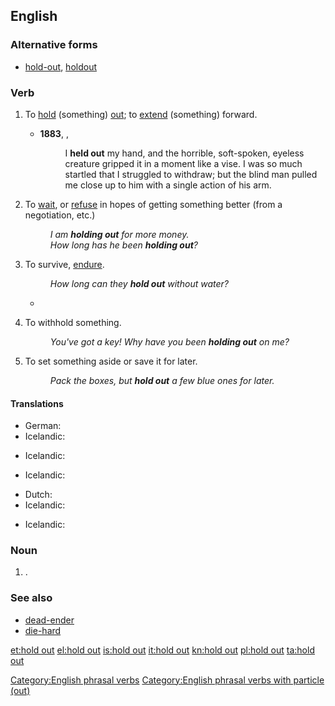 ==English==

===Alternative forms===
* {{sense|noun}} [[hold-out]], [[holdout]]

===Verb===
{{en-verb|head=[[hold]] [[out]]|holds out|holding out|held out}}

# {{context|transitive|lang=en}} To [[hold]] (something) [[out]]; to [[extend]] (something) forward.
#* '''1883''', {{w|Robert Louis Stevenson}}, ''{{w|Treasure Island}}''
#*: I '''held out''' my hand, and the horrible, soft-spoken, eyeless creature gripped it in a moment like a vise. I was so much startled that I struggled to withdraw; but the blind man pulled me close up to him with a single action of his arm. 
# {{context|idiomatic|often|with ''for''|lang=en}} To [[wait]], or [[refuse]] in hopes of getting something better (from a negotiation, etc.)
#: ''I am '''holding out''' for more money.''
#: ''How long has he been '''holding out'''?''
# {{context|idiomatic|lang=en}} To survive, [[endure]].
#: ''How long can they '''hold out''' without water?''
#* {{quote-news
|year=2011
|date=September 2
|author=
|title=Wales 2-1 Montenegro
|work=BBC
|url=http://news.bbc.co.uk/sport2/hi/football/14660870.stm
|page=
|passage=Stevan Jovetic gave Montenegro hope when he unleashed a pile-driver but Wales '''held out''' for a much-needed win.}}
# {{context|idiomatic|usually|with ''on''|lang=en}} To withhold something.
#: ''You've got a key! Why have you been '''holding out''' on me?''
# {{context|transitive|lang=en}} To set something aside or save it for later.
#: ''Pack the boxes, but '''hold out''' a few blue ones for later.''

====Translations====
{{trans-top|to hold}}
* German: {{t+|de|hinhalten}}
* Icelandic: {{t+|is|halda}} {{t+|is|út}} {{t-|is|hendinni}}
{{trans-mid}}
{{trans-bottom}}

{{trans-top|to wait for something better}}
* Icelandic: {{t-|is|hinkra}}
{{trans-mid}}
{{trans-bottom}}

{{trans-top|endure}}
* Icelandic: {{t-|is|þrauka}}
{{trans-mid}}
{{trans-bottom}}

{{trans-top|withhold something}}
* Dutch: {{t|nl|achterhouden}}
* Icelandic: {{t+|is|halda}} {{t+|is|einhverju}} {{t-|is|leyndu}}
{{trans-mid}}
{{trans-bottom}}

{{trans-top|to save something for later}}
* Icelandic: {{t+|is|geyma}}
{{trans-mid}}
{{trans-bottom}}

===Noun===
{{en-noun|head=[[hold]] [[out]]}}

# {{alternative spelling of|holdout}}.

===See also===
* [[dead-ender]]
* [[die-hard]]

[[Category:English phrasal verbs]]
[[Category:English phrasal verbs with particle (out)]]

[[et:hold out]]
[[el:hold out]]
[[is:hold out]]
[[it:hold out]]
[[kn:hold out]]
[[pl:hold out]]
[[ta:hold out]]